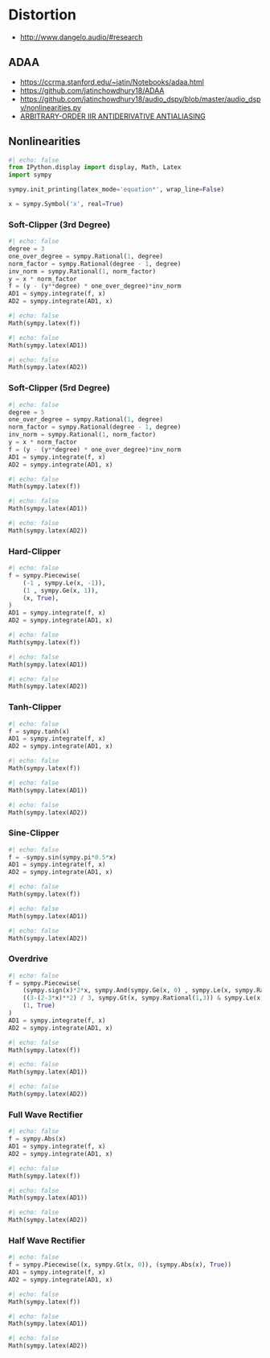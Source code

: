# Distortion

- <http://www.dangelo.audio/#research>

## ADAA

- <https://ccrma.stanford.edu/~jatin/Notebooks/adaa.html>
- <https://github.com/jatinchowdhury18/ADAA>
- <https://github.com/jatinchowdhury18/audio_dspy/blob/master/audio_dspy/nonlinearities.py>
- [ARBITRARY-ORDER IIR ANTIDERIVATIVE ANTIALIASING](https://www.dafx.de/paper-archive/2021/proceedings/papers/DAFx20in21_paper_27.pdf)

## Nonlinearities

```python
#| echo: false
from IPython.display import display, Math, Latex
import sympy

sympy.init_printing(latex_mode='equation*', wrap_line=False)

x = sympy.Symbol('x', real=True)
```


### Soft-Clipper (3rd Degree)

```python
#| echo: false
degree = 3
one_over_degree = sympy.Rational(1, degree)
norm_factor = sympy.Rational(degree - 1, degree)
inv_norm = sympy.Rational(1, norm_factor)
y = x * norm_factor
f = (y - (y**degree) * one_over_degree)*inv_norm
AD1 = sympy.integrate(f, x)
AD2 = sympy.integrate(AD1, x)
```

```python
#| echo: false
Math(sympy.latex(f))
```

```python
#| echo: false
Math(sympy.latex(AD1))
```

```python
#| echo: false
Math(sympy.latex(AD2))
```



### Soft-Clipper (5rd Degree)

```python
#| echo: false
degree = 5
one_over_degree = sympy.Rational(1, degree)
norm_factor = sympy.Rational(degree - 1, degree)
inv_norm = sympy.Rational(1, norm_factor)
y = x * norm_factor
f = (y - (y**degree) * one_over_degree)*inv_norm
AD1 = sympy.integrate(f, x)
AD2 = sympy.integrate(AD1, x)
```

```python
#| echo: false
Math(sympy.latex(f))
```

```python
#| echo: false
Math(sympy.latex(AD1))
```

```python
#| echo: false
Math(sympy.latex(AD2))
```


### Hard-Clipper

```python
#| echo: false
f = sympy.Piecewise(
    (-1 , sympy.Le(x, -1)),
    (1 , sympy.Ge(x, 1)),
    (x, True),
)
AD1 = sympy.integrate(f, x)
AD2 = sympy.integrate(AD1, x)
```

```python
#| echo: false
Math(sympy.latex(f))
```

```python
#| echo: false
Math(sympy.latex(AD1))
```

```python
#| echo: false
Math(sympy.latex(AD2))
```


### Tanh-Clipper

```python
#| echo: false
f = sympy.tanh(x)
AD1 = sympy.integrate(f, x)
AD2 = sympy.integrate(AD1, x)
```

```python
#| echo: false
Math(sympy.latex(f))
```

```python
#| echo: false
Math(sympy.latex(AD1))
```

```python
#| echo: false
Math(sympy.latex(AD2))
```



### Sine-Clipper

```python
#| echo: false
f = -sympy.sin(sympy.pi*0.5*x)
AD1 = sympy.integrate(f, x)
AD2 = sympy.integrate(AD1, x)
```

```python
#| echo: false
Math(sympy.latex(f))
```

```python
#| echo: false
Math(sympy.latex(AD1))
```

```python
#| echo: false
Math(sympy.latex(AD2))
```

### Overdrive


```python
#| echo: false
f = sympy.Piecewise(
    (sympy.sign(x)*2*x, sympy.And(sympy.Ge(x, 0) , sympy.Le(x, sympy.Rational(1,3)))),
    ((3-(2-3*x)**2) / 3, sympy.Gt(x, sympy.Rational(1,3)) & sympy.Le(x, sympy.Rational(2,3))),
    (1, True)
)
AD1 = sympy.integrate(f, x)
AD2 = sympy.integrate(AD1, x)
```

```python
#| echo: false
Math(sympy.latex(f))
```

```python
#| echo: false
Math(sympy.latex(AD1))
```

```python
#| echo: false
Math(sympy.latex(AD2))
```

### Full Wave Rectifier


```python
#| echo: false
f = sympy.Abs(x)
AD1 = sympy.integrate(f, x)
AD2 = sympy.integrate(AD1, x)
```

```python
#| echo: false
Math(sympy.latex(f))
```

```python
#| echo: false
Math(sympy.latex(AD1))
```

```python
#| echo: false
Math(sympy.latex(AD2))
```

### Half Wave Rectifier


```python
#| echo: false
f = sympy.Piecewise((x, sympy.Gt(x, 0)), (sympy.Abs(x), True))
AD1 = sympy.integrate(f, x)
AD2 = sympy.integrate(AD1, x)
```

```python
#| echo: false
Math(sympy.latex(f))
```

```python
#| echo: false
Math(sympy.latex(AD1))
```

```python
#| echo: false
Math(sympy.latex(AD2))
```
